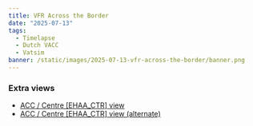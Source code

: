 ```yaml
---
title: VFR Across the Border
date: "2025-07-13"
tags:
  - Timelapse
  - Dutch VACC
  - Vatsim
banner: /static/images/2025-07-13-vfr-across-the-border/banner.png
---
```


<Youtube id="g9aQXgnG1Ws" />

### Extra views

- [ACC / Centre [EHAA_CTR] view](https://youtu.be/nWmkActYz0k)
- [ACC / Centre [EHAA_CTR] view (alternate)](https://youtu.be/a8FJf_VlJFI)
